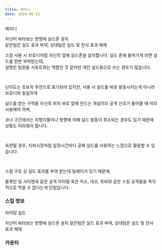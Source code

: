 ```yaml
---
title: 에리니
date: 2024-06-12
---
```


<Sprite className="character" backgroundPosition="-587px -1080px">에리니</Sprite>

<Bq>자신이 바라보는 방향에 실드존 설치<br/>
같은팀은 실드 효과 부여, 상대팀은 실드 및 천사 효과 해제</Bq>

스킬 사용 시 브로디처럼 자신의 앞에 실드존을 설치합니다. 실드 존에 들어가게 되면 실드를 한번 부여받는데, <br/>
설명은 팀원을 서포트하는 역할인 것 같지만 개인 실드용으로 쓰는 경우가 많습니다.

<br/>

난이도는 초보자 추천으로 표기되어 있지만, 사용 시 실드를 바로 발동시키는게 아니라 브로디와 동일하게

실드를 받는 구역을 자신의 위치 바로 앞에 만드는 개념이라 공격 신호가 들어올 때 미리 사용해야 하며, 

코너 구간에서는 지형지물이나 방향에 의해 실드 발동이 취소되는 경우도 있기 때문에 상황도 따라줘야 합니다.

<br/>

숙련될 경우, 지피시장처럼 일정시간마다 공짜 실드를 사용하는 느낌으로 활용할 수 있습니다.

<br/>

스킬 구조 상 실드 효과를 부여 받는데 딜레이가 있기 때문에, 

물폭탄 및 사이렌과 같은 공격 아이템 혹은 미소, 네오, 토비와 같은 스킬 공격들을 즉각적으로 막을 수 없다는게 단점입니다.

### 스킬 정보

<Sprite className="skill" backgroundPosition="-10px -550px">라이팅 실드</Sprite>

<Info diffText="중급자 추천" titleText="라이팅 실드" tagText="액티브"/>

<Bq>자신이 바라보는 방향에 실드존 설치
같은팀은 실드 효과 부여, 상대팀은 실드 및 천사 효과 해제</Bq>

<TagList title="재사용 대기시간">
    <Tag name="일반" text1="20초" text2="10초"/>
    <Tag name="고급" text1="19초" text2="9.5초"/>
    <Tag name="희귀" text1="18초" text2="9초"/>
    <Tag name="영웅" text1="17초" text2="8.5초"/>
    <Tag name="전설" text1="16초" text2="8초"/>
</TagList>

### 카운터

<Division className="mdFlex mdCg">
    <Tag name="미소" styleClassName="radius"/>
    <Tag name="비비" styleClassName="radius"/>
    <Tag name="네오" styleClassName="radius"/>
    <Tag name="토비" styleClassName="radius"/>
    <Tag name="루시드" styleClassName="radius"/>
    <Tag name="브라이언" styleClassName="radius"/>
    <Tag name="아이리" styleClassName="radius"/>
</Division>